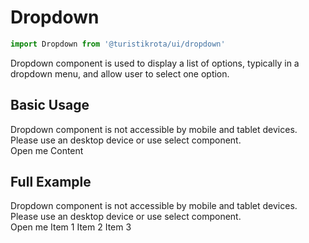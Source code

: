 
<Meta title='Components/Dropdown' />

# Dropdown

```jsx
import Dropdown from '@turistikrota/ui/dropdown'
```

Dropdown component is used to display a list of options, typically in a dropdown menu, and allow user to select one option.

## Basic Usage

<MobileInfoBox>
  <span>
    Dropdown component is not accessible by mobile and tablet devices. Please use an desktop device or use select
    component.
  </span>
</MobileInfoBox>

<Canvas of={DropdownStories.Basic}>
  <div className='flex justify-center min-h-full h-40'>
    <Dropdown>
      <Dropdown.Button>Open me</Dropdown.Button>
      <Dropdown.Overlay>Content</Dropdown.Overlay>
    </Dropdown>
  </div>
</Canvas>

## Full Example

<MobileInfoBox>
  <span>
    Dropdown component is not accessible by mobile and tablet devices. Please use an desktop device or use select
    component.
  </span>
</MobileInfoBox>

<Canvas of={DropdownStories.Full}>
  <div className='flex justify-center min-h-full h-40'>
    <Dropdown>
      <Dropdown.Button>Open me</Dropdown.Button>
      <Dropdown.Overlay>
        <Dropdown.OverlayItem>Item 1</Dropdown.OverlayItem>
        <Dropdown.OverlayItem active>Item 2</Dropdown.OverlayItem>
        <Dropdown.OverlayItem>Item 3</Dropdown.OverlayItem>
      </Dropdown.Overlay>
    </Dropdown>
  </div>
</Canvas>
